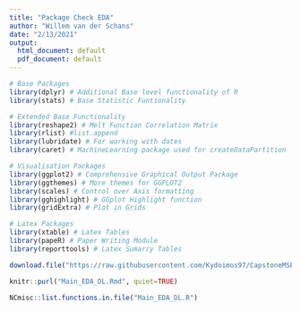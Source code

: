 ```yaml
---
title: "Package Check EDA"
author: "Willem van der Schans"
date: "2/13/2021"
output:
  html_document: default
  pdf_document: default
---
```


```r
# Base Packages
library(dplyr) # Additional Base level functionality of R 
library(stats) # Base Statistic Funtionality

# Extended Base Functionality
library(reshape2) # Melt Function Correlation Matrix
library(rlist) #list.append
library(lubridate) # For working with dates
library(caret) # MachineLearning package used for createDataPartition

# Visualisation Packages
library(ggplot2) # Comprehensive Graphical Output Package 
library(ggthemes) # More themes for GGPLOT2
library(scales) # Control over Axis formatting
library(gghighlight) # GGplot Highlight function
library(gridExtra) # Plot in Grids

# Latex Packages
library(xtable) # Latex Tables
library(papeR) # Paper Writing Module
library(reporttools) # Latex Sumarry Tables
```

```r
download.file("https://raw.githubusercontent.com/Kydoimos97/CapstoneMSBA2020/main/EDA/Main_EDA.Rmd", "Main_EDA_DL.Rmd")

knitr::purl("Main_EDA_DL.Rmd", quiet=TRUE)

NCmisc::list.functions.in.file("Main_EDA_DL.R")
```

